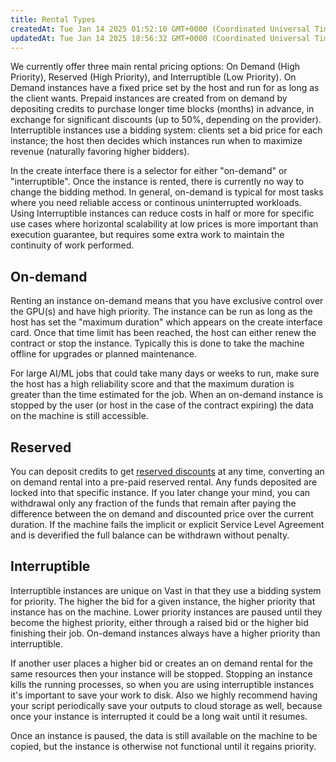 ```yaml
---
title: Rental Types
createdAt: Tue Jan 14 2025 01:52:10 GMT+0000 (Coordinated Universal Time)
updatedAt: Tue Jan 14 2025 18:56:32 GMT+0000 (Coordinated Universal Time)
---
```


We currently offer three main rental pricing options: On Demand (High Priority), Reserved (High Priority), and Interruptible (Low Priority).
On Demand instances have a fixed price set by the host and run for as long as the client wants.
Prepaid instances are created from on demand by depositing credits to purchase longer time blocks (months) in advance, in exchange for significant discounts (up to 50%, depending on the provider).
Interruptible instances use a bidding system: clients set a bid price for each instance; the host then decides which instances run when to maximize revenue (naturally favoring higher bidders).

In the create interface there is a selector for either "on-demand" or "interruptible". Once the instance is rented, there is currently no way to change the bidding method. In general, on-demand is typical for most tasks where you need reliable access or continous uninterrupted workloads. Using Interruptible instances can reduce costs in half or more for specific use cases where horizontal scalability at low prices is more important than execution guarantee, but requires some extra work to maintain the continuity of work performed.

## On-demand

Renting an instance on-demand means that you have exclusive control over the GPU(s) and have high priority. The instance can be run as long as the host has set the "maximum duration" which appears on the create interface card. Once that time limit has been reached, the host can either renew the contract or stop the instance. Typically this is done to take the machine offline for upgrades or planned maintenance.

For large AI/ML jobs that could take many days or weeks to run, make sure the host has a high reliability score and that the maximum duration is greater than the time estimated for the job.
When an on-demand instance is stopped by the user (or host in the case of the contract expiring) the data on the machine is still accessible.

## Reserved

You can deposit credits to get [reserved discounts](https://docs.vast.ai/instances/reserved-instance-discounts) at any time, converting an on demand rental into a pre-paid reserved rental.
Any funds deposited are locked into that specific instance.
If you later change your mind, you can withdrawal only any fraction of the funds that remain after paying the difference between the on demand and discounted price over the current duration.
If the machine fails the implicit or explicit Service Level Agreement and is deverified the full balance can be withdrawn without penalty.

## Interruptible

Interruptible instances are unique on Vast in that they use a bidding system for priority. The higher the bid for a given instance, the higher priority that instance has on the machine. Lower priority instances are paused until they become the highest priority, either through a raised bid or the higher bid finishing their job. On-demand instances always have a higher priority than interruptible.

If another user places a higher bid or creates an on demand rental for the same resources then your instance will be stopped. Stopping an instance kills the running processes, so when you are using interruptible instances it's important to save your work to disk. Also we highly recommend having your script periodically save your outputs to cloud storage as well, because once your instance is interrupted it could be a long wait until it resumes.

Once an instance is paused, the data is still available on the machine to be copied, but the instance is otherwise not functional until it regains priority.
